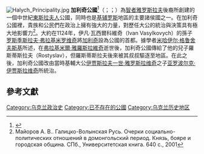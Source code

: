 [[File:Halych_Principality.jpg|thumb]]
'''加利奇公國'''<ref>{{Cite web |url=https://books.google.com/books?hl=sr&id=tgjQYHn7BTkC&dq=%22Halychian%22+rus&q=%22Halychian+Rus%22#v=snippet&q=%22Halychian%20Rus%22&f=false |title=Larry Wolff (2010): The Idea of Galicia (p. 254-255) |access-date=2021-01-07 |archive-date=2021-01-23 |archive-url=https://web.archive.org/web/20210123091644/https://books.google.com/books?hl=sr&id=tgjQYHn7BTkC&dq=%22Halychian%22+rus&q=%22Halychian+Rus%22#v=snippet&q=%22Halychian%20Rus%22&f=false }}</ref>（{{lang-uk|Галицьке князівство}}；{{lang-rus|Галицкое княжество}}；{{lang-ro|Cnezatul Halici}}）為[[智者雅罗斯拉夫|智者雅罗斯拉夫]]後裔所創建的一個中世紀[[東斯拉夫民族|東斯拉夫人]]公國，同時也是[[基辅罗斯|基辅罗斯]]地區的主要諸侯國之一。在加利奇公國裡，貴族和公民們在政治上擁有強大的力量，對歷任大公的統治與決策具有極大地影響力<ref>Майоров А. В.. Галицко-Волынская Русь. Очерки социально-политических отношений в домонгольский период. Князь, бояре и городская община. СПб., Университетская книга. 640 с., 2001</ref>。大約在1124年，伊凡·瓦西爾科維奇（Ivan Vasylkovych）的孫子[[罗斯季斯拉夫·弗拉基米罗维奇|罗斯季斯拉夫·弗拉基米罗维奇]]將[[加利奇_(烏克蘭)|加利奇]]設為公國的首都。據學者[[米哈伊尔·格鲁舍夫斯基|米哈伊尔·格鲁舍夫斯基]]所述，在[[弗拉基米尔·雅罗斯拉维奇_(诺夫哥罗德)|弗拉基米爾·雅羅斯拉維奇]]逝世後，加利奇公國傳給了他的兒子羅斯蒂斯拉夫（Rostyslav），但羅斯蒂斯拉夫後來被其叔叔驅逐至{{le|特穆塔拉干|Tmutarakan}}地區。在此之後，加利奇公國改由當時基輔大公[[伊贾斯拉夫一世·雅罗斯拉维奇|伊贾斯拉夫一世·雅罗斯拉维奇]]之子[[亚罗波尔克·伊贾斯拉维奇|亚罗波尔克·伊贾斯拉维奇]]所統治。

==參考文獻==
{{Reflist|30em}}

{{基辅罗斯的诸侯国}}
[[Category:乌克兰政治史|Category:乌克兰政治史]]
[[Category:已不存在的公國|Category:已不存在的公國]]
[[Category:乌克兰历史地区|Category:乌克兰历史地区]]
{{hist-stub}}